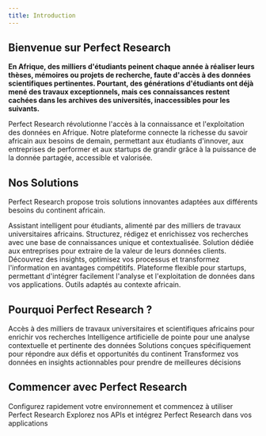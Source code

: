 ```yaml
---
title: Introduction
---
```

## Bienvenue sur Perfect Research

**En Afrique, des milliers d'étudiants peinent chaque année à réaliser leurs thèses, mémoires ou projets de recherche, faute d'accès à des données scientifiques pertinentes. Pourtant, des générations d'étudiants ont déjà mené des travaux exceptionnels, mais ces connaissances restent cachées dans les archives des universités, inaccessibles pour les suivants.**

Perfect Research révolutionne l'accès à la connaissance et l'exploitation des données en Afrique. Notre plateforme connecte la richesse du savoir africain aux besoins de demain, permettant aux étudiants d'innover, aux entreprises de performer et aux startups de grandir grâce à la puissance de la donnée partagée, accessible et valorisée.

## Nos Solutions

Perfect Research propose trois solutions innovantes adaptées aux différents besoins du continent africain.

<CardGroup cols={3}>
  <Card
    title="PerfectChat"
    icon="graduation-cap"
    href="/essentials/perfectchat"
  >
    Assistant intelligent pour étudiants, alimenté par des milliers de travaux universitaires africains. Structurez, rédigez et enrichissez vos recherches avec une base de connaissances unique et contextualisée.
  </Card>
  <Card
    title="PerfectChat Pro"
    icon="building"
    href="/essentials/perfectchat-pro"
  >
    Solution dédiée aux entreprises pour extraire de la valeur de leurs données clients. Découvrez des insights, optimisez vos processus et transformez l'information en avantages compétitifs.
  </Card>
  <Card
    title="PerfectChat API Platform"
    icon="code"
    href="/essentials/api-platform"
  >
    Plateforme flexible pour startups, permettant d'intégrer facilement l'analyse et l'exploitation de données dans vos applications. Outils adaptés au contexte africain.
  </Card>
</CardGroup>

## Pourquoi Perfect Research ?

<CardGroup cols={2}>
  <Card
    title="Démocratisation de la Connaissance"
    icon="users"
    href="/essentials/features"
  >
    Accès à des milliers de travaux universitaires et scientifiques africains pour enrichir vos recherches
  </Card>
  <Card
    title="Technologie RAG Avancée"
    icon="brain"
    href="/essentials/technology"
  >
    Intelligence artificielle de pointe pour une analyse contextuelle et pertinente des données
  </Card>
  <Card
    title="Contexte Africain"
    icon="globe-africa"
    href="/essentials/localization"
  >
    Solutions conçues spécifiquement pour répondre aux défis et opportunités du continent
  </Card>
  <Card
    title="Performance et Innovation"
    icon="chart-line"
    href="/essentials/performance"
  >
    Transformez vos données en insights actionnables pour prendre de meilleures décisions
  </Card>
</CardGroup>

## Commencer avec Perfect Research

<CardGroup cols={2}>
  <Card
    title="Guide de Démarrage"
    icon="rocket"
    href="/perfectchat"
  >
    Configurez rapidement votre environnement et commencez à utiliser Perfect Research
  </Card>
  <Card
    title="Documentation API"
    icon="book"
    href="/api-reference"
  >
    Explorez nos APIs et intégrez Perfect Research dans vos applications
  </Card>
</CardGroup>

